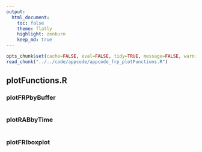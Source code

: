 ```yaml
---
output:
  html_document:
    toc: false
    theme: flatly
    highlight: zenburn
    keep_md: true
---
```


```r
opts_chunk$set(cache=FALSE, eval=FALSE, tidy=TRUE, message=FALSE, warning=FALSE)
read_chunk("../../code/appcode/appcode_frp_plotFunctions.R")
```

##
##
## plotFunctions.R

### plotFRPbyBuffer

```r
```

### plotRABbyTime

```r
```

### plotFRIboxplot

```r
```
